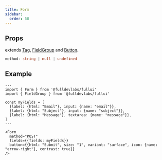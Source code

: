 ```yaml
---
title: Form
sidebar: 
  order: 50
---
```


## Props
extends [Tag](/components/tag), [FieldGroup](/components/field-group) and [Button](/components/button).
```ts
method: string | null | undefined
```

## Example
```astro live
---
import { Form } from '@fulldevlabs/fullui'
import { FieldGroup } from '@fulldevlabs/fullui'

const myFields = [
  {label: {html: "Email"}, input: {name: "email"}},
  {label: {html: "Subject"}, input: {name: "subject"}},
  {label: {html: "Message"}, textarea: {name: "message"}},
]
---

<Form
  method="POST"
  fields={{fields: myFields}}
  button={{html: "Submit", size: "1", variant: "surface", icon: {name: "arrow-right"}, contrast: true}}
/>
```